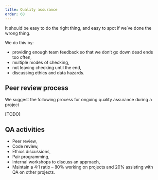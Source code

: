 ```yaml
---
title: Quality assurance
order: 60
---
```


It should be easy to do the right thing, and easy to spot if we've done the wrong thing.

We do this by:

- providing enough team feedback so that we don't go down dead ends too often,
- multiple modes of checking,
- not leaving checking until the end,
- discussing ethics and data hazards.

## Peer review process

We suggest the following process for ongoing quality assurance during a project

[TODO]

## QA activities

- Peer review,
- Code review,
- Ethics discussions,
- Pair programming,
- Internal workshops to discuss an approach,
- Maintain a 4:1 ratio -- 80% working on projects and 20% assisting with QA on other projects.
